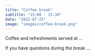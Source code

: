 ```yaml
---
title: "Coffee break"
subtitle: "15:00 - 15:30"
date: "2022-07-25"
image: "images/coffee-break.png"
---
```


Coffee and refreshments served at ...

If you have questions during the break ...
